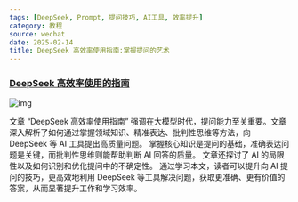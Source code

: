 ```yaml
---
tags: [DeepSeek, Prompt, 提问技巧, AI工具, 效率提升]
category: 教程
source: wechat
date: 2025-02-14
title: DeepSeek 高效率使用指南:掌握提问的艺术
---
```


### [DeepSeek 高效率使用的指南](https://mp.weixin.qq.com/s/HXneYQ5u-YzFqcLXHrgE4g)

![img](https://img.mengpeng.tech/i/2025/02/14/67aed5d147671.webp)

文章 “DeepSeek 高效率使用指南” 强调在大模型时代，提问能力至关重要。文章深入解析了如何通过掌握领域知识、精准表达、批判性思维等方法，向 DeepSeek 等 AI 工具提出高质量问题。 掌握核心知识是提问的基础，准确表达问题是关键，而批判性思维则能帮助判断 AI 回答的质量。 文章还探讨了 AI 的局限性以及如何识别和优化提问中的不确定性。 通过学习本文，读者可以提升向 AI 提问的技巧，更高效地利用 DeepSeek 等工具解决问题，获取更准确、更有价值的答案，从而显著提升工作和学习效率。
